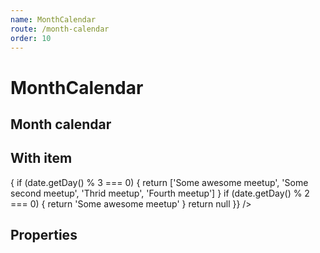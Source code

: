 ```yaml
---
name: MonthCalendar
route: /month-calendar
order: 10
---
```



# MonthCalendar

## Month calendar

<Playground className="horizontal-separator">
  <MonthCalendar />
</Playground>

## With item

<Playground className="horizontal-separator">
  <MonthCalendar renderDay={date => {
    if (date.getDay() % 3 === 0) {
      return ['Some awesome meetup', 'Some second meetup', 'Thrid meetup', 'Fourth meetup']
    }
    if (date.getDay() % 2 === 0) {
      return 'Some awesome meetup'
    }
    return null
  }} />
</Playground>

## Properties

<PropsTable of={MonthCalendar} />
